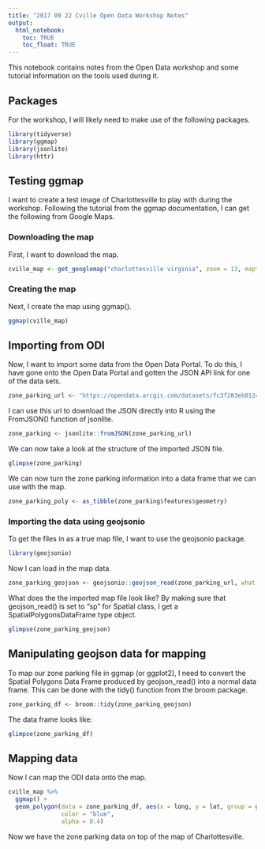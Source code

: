 ```yaml
---
title: "2017 09 22 Cville Open Data Workshop Notes"
output: 
  html_notebook:
    toc: TRUE
    toc_float: TRUE
---
```


This notebook contains notes from the Open Data workshop and some tutorial 
information on the tools used during it.

## Packages

For the workshop, I will likely need to make use of the following packages. 

```r
library(tidyverse)
library(ggmap)
library(jsonlite)
library(httr)
```

## Testing ggmap

I want to create a test image of Charlottesville to play with during the 
workshop. Following the tutorial from the ggmap documentation, I can 
get the following from Google Maps.

### Downloading the map

First, I want to download the map.

```r
cville_map <- get_googlemap("charlottesville virginia", zoom = 13, maptype = "roadmap")
```

### Creating the map

Next, I create the map using ggmap(). 

```r
ggmap(cville_map)
```

## Importing from ODI 

Now, I want to import some data from the Open Data Portal. To do this, I 
have gone onto the Open Data Portal and gotten the JSON API link for one of 
the data sets. 

```r
zone_parking_url <- "https://opendata.arcgis.com/datasets/fc3f283eb0124c9dad792f5fbe674397_37.geojson"
```

I can use this url to download the JSON directly into R using the FromJSON() 
function of jsonlite.

```r
zone_parking <- jsonlite::fromJSON(zone_parking_url)
```

We can now take a look at the structure of the imported JSON file.

```r
glimpse(zone_parking)
```

We can now turn the zone parking information into a data frame that we can use 
with the map.

```r
zone_parking_poly <- as_tibble(zone_parking$features$geometry)
```

### Importing the data using geojsonio

To get the files in as a true map file, I want to use the geojsonio package.

```r
library(geojsonio)
```

Now I can load in the map data. 

```r
zone_parking_geojson <- geojsonio::geojson_read(zone_parking_url, what = "sp")
```

What does the the imported map file look like? By making sure that geojson_read() 
is set to "sp" for Spatial class, I get a SpatialPolygonsDataFrame type 
object.

```r
glimpse(zone_parking_geojson)
```

## Manipulating geojson data for mapping

To map our zone parking file in ggmap (or ggplot2), I need to convert the 
Spatial Polygons Data Frame produced by geojson_read() into a normal data 
frame. This can be done with the tidy() function from the broom package. 

```r
zone_parking_df <- broom::tidy(zone_parking_geojson)
```

The data frame looks like: 

```r
glimpse(zone_parking_df)
```

## Mapping data

Now I can map the ODI data onto the map.

```r
cville_map %>% 
  ggmap() +
  geom_polygon(data = zone_parking_df, aes(x = long, y = lat, group = group), 
               color = "blue", 
               alpha = 0.4)
```

Now we have the zone parking data on top of the map of Charlottesville.
